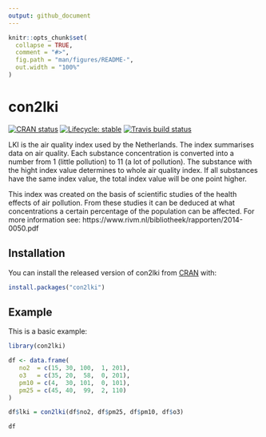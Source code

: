 ```yaml
---
output: github_document
---
```


<!-- README.md is generated from README.Rmd. Please edit that file -->

```r
knitr::opts_chunk$set(
  collapse = TRUE,
  comment = "#>",
  fig.path = "man/figures/README-",
  out.width = "100%"
)
```

# con2lki

<!-- badges: start -->
[![CRAN status](https://www.r-pkg.org/badges/version/con2lki)](https://CRAN.R-project.org/package=con2lki)
[![Lifecycle: stable](https://img.shields.io/badge/lifecycle-stable-brightgreen.svg)](https://www.tidyverse.org/lifecycle/#stable)
[![Travis build status](https://travis-ci.com/markbaas/con2lkiR.svg?branch=master)](https://travis-ci.com/markbaas/con2lkiR)
<!-- badges: end -->

LKI is the air quality index used by the Netherlands. The index summarises
data on air quality. Each substance concentration is converted into a
number from 1 (little pollution) to 11 (a lot of pollution). The substance
with the hight index value determines to whole air quality index. If all
substances have the same index value, the total index value will be one point 
higher.

This index was created on the basis of scientific studies of the health
effects of air pollution. From these studies it can be deduced at what
concentrations a certain percentage of the population can be affected.
For more information see: https://www.rivm.nl/bibliotheek/rapporten/2014-0050.pdf

## Installation

You can install the released version of con2lki from [CRAN](https://CRAN.R-project.org) with:

``` r
install.packages("con2lki")
```

## Example

This is a basic example:

```r
library(con2lki)

df <- data.frame(
   no2  = c(15, 30, 100,  1, 201),
   o3   = c(35, 20,  58,  0, 201),
   pm10 = c(4,  30, 101,  0, 101),
   pm25 = c(45, 40,  99,  2, 110)
)

df$lki = con2lki(df$no2, df$pm25, df$pm10, df$o3)

df
```

